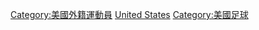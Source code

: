 [[Category:美國外籍運動員|Category:美國外籍運動員]]
[[Category:各國外籍足球運動員|United States]]
[[Category:美國足球|Category:美國足球]]